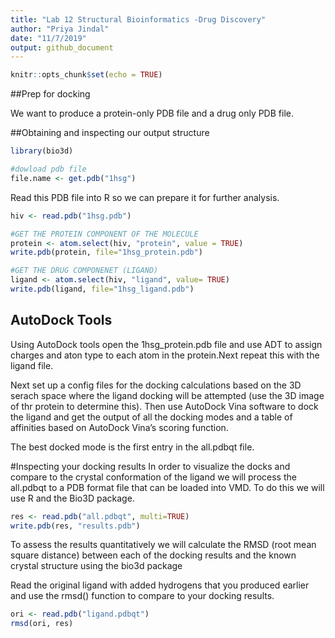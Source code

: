```yaml
---
title: "Lab 12 Structural Bioinformatics -Drug Discovery"
author: "Priya Jindal"
date: "11/7/2019"
output: github_document
---
```


```r
knitr::opts_chunk$set(echo = TRUE)
```

##Prep for docking 

We want to produce a protein-only PDB file and a drug only PDB file. 

##Obtaining and inspecting our output structure 

```r
library(bio3d)

#dowload pdb file
file.name <- get.pdb("1hsg")
```
Read this PDB file into R so we can prepare it for further
analysis.
```r
hiv <- read.pdb("1hsg.pdb")

#GET THE PROTEIN COMPONENT OF THE MOLECULE
protein <- atom.select(hiv, "protein", value = TRUE)
write.pdb(protein, file="1hsg_protein.pdb")

#GET THE DRUG COMPONENET (LIGAND)
ligand <- atom.select(hiv, "ligand", value= TRUE)
write.pdb(ligand, file="1hsg_ligand.pdb")
```
## AutoDock Tools

Using AutoDock tools open the 1hsg_protein.pdb file and use ADT to assign charges and aton type to each atom in the protein.Next repeat this with the ligand file. 

Next set up a config files for the docking calculations based on the 3D serach space where the ligand docking will be attempted (use the 3D image of thr protein to determine this). Then use AutoDock Vina software to dock the ligand and get the output of all the docking modes and a table of affinities based on AutoDock Vina's scoring function. 

The best docked mode is the first entry in the all.pdbqt file.

#Inspecting your docking results
In order to visualize the docks and compare to the crystal conformation of the ligand we will
process the all.pdbqt to a PDB format file that can be loaded into VMD. To do this we will use R
and the Bio3D package. 

```r
res <- read.pdb("all.pdbqt", multi=TRUE)
write.pdb(res, "results.pdb")
```

To assess the results quantitatively we will calculate the RMSD (root mean square distance)
between each of the docking results and the known crystal structure using the bio3d package

Read the original ligand with added hydrogens that you produced earlier and
use the rmsd() function to compare to your docking results.



```r
ori <- read.pdb("ligand.pdbqt")
rmsd(ori, res)
```

